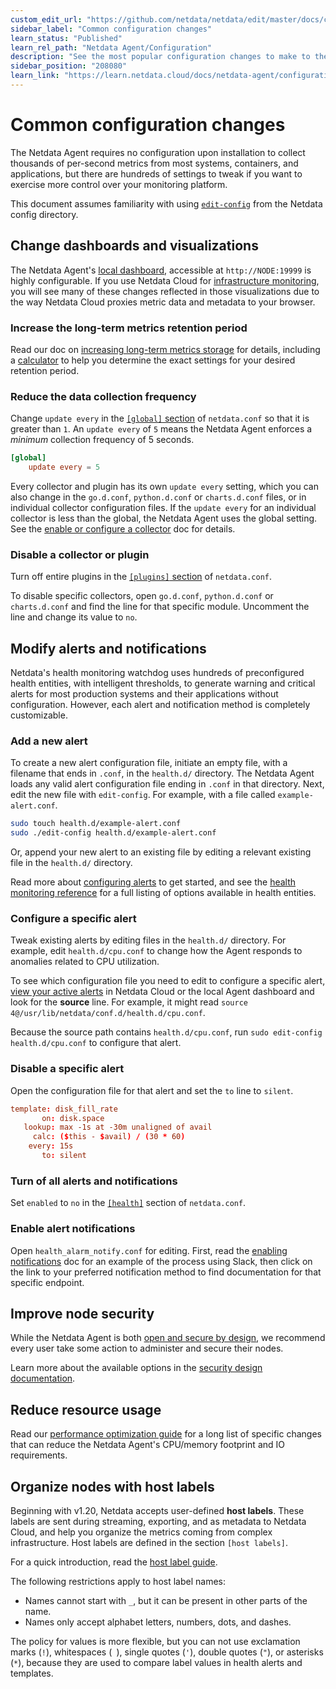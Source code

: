 ```yaml
---
custom_edit_url: "https://github.com/netdata/netdata/edit/master/docs/configure/common-changes.md"
sidebar_label: "Common configuration changes"
learn_status: "Published"
learn_rel_path: "Netdata Agent/Configuration"
description: "See the most popular configuration changes to make to the Netdata Agent, including longer metrics retention, reduce sampling, and more."
sidebar_position: "208080"
learn_link: "https://learn.netdata.cloud/docs/netdata-agent/configuration/common-configuration-changes"
---
```



# Common configuration changes

The Netdata Agent requires no configuration upon installation to collect thousands of per-second metrics from most
systems, containers, and applications, but there are hundreds of settings to tweak if you want to exercise more control
over your monitoring platform.

This document assumes familiarity with
using [`edit-config`](https://github.com/netdata/netdata/blob/master/docs/configure/nodes.md) from the Netdata config
directory.

## Change dashboards and visualizations

The Netdata Agent's [local dashboard](/docs/dashboards-and-charts), accessible
at `http://NODE:19999` is highly configurable. If
you use Netdata Cloud
for [infrastructure monitoring](https://github.com/netdata/netdata/blob/master/docs/quickstart/infrastructure.md), you
will see many of these
changes reflected in those visualizations due to the way Netdata Cloud proxies metric data and metadata to your browser.

### Increase the long-term metrics retention period

Read our doc
on [increasing long-term metrics storage](/docs/netdata-agent/configuration/optimizing-metrics-database/change-how-long-netdata-stores-metrics)
for details, including a
[calculator](/docs/netdata-agent/configuration/optimizing-metrics-database/change-how-long-netdata-stores-metrics#calculate-the-system-resources-ram-disk-space-needed-to-store-metrics)
to help you determine the exact settings for your desired retention period.

### Reduce the data collection frequency

Change `update every` in
the [`[global]` section](/docs/netdata-agent/configuration/daemon-configuration#global-section-options)
of `netdata.conf` so
that it is greater than `1`. An `update every` of `5` means the Netdata Agent enforces a _minimum_ collection frequency
of 5 seconds.

```conf
[global]
    update every = 5
```

Every collector and plugin has its own `update every` setting, which you can also change in the `go.d.conf`,
`python.d.conf` or `charts.d.conf` files, or in individual collector configuration files. If the `update
every` for an individual collector is less than the global, the Netdata Agent uses the global setting. See
the [enable or configure a collector](/docs/collecting-metrics/collectors-configuration#enable-and-disable-a-specific-collection-module)
doc for details.

### Disable a collector or plugin

Turn off entire plugins in
the [`[plugins]` section](/docs/netdata-agent/configuration/daemon-configuration#plugins-section-options)
of
`netdata.conf`.

To disable specific collectors, open `go.d.conf`, `python.d.conf` or `charts.d.conf` and find the line
for that specific module. Uncomment the line and change its value to `no`.

## Modify alerts and notifications

Netdata's health monitoring watchdog uses hundreds of preconfigured health entities, with intelligent thresholds, to
generate warning and critical alerts for most production systems and their applications without configuration. However,
each alert and notification method is completely customizable.

### Add a new alert

To create a new alert configuration file, initiate an empty file, with a filename that ends in `.conf`, in the
`health.d/` directory. The Netdata Agent loads any valid alert configuration file ending in `.conf` in that directory.
Next, edit the new file with `edit-config`. For example, with a file called `example-alert.conf`.

```bash
sudo touch health.d/example-alert.conf
sudo ./edit-config health.d/example-alert.conf
```

Or, append your new alert to an existing file by editing a relevant existing file in the `health.d/` directory.

Read more about [configuring alerts](/docs/alerts-&-notifications/health-configuration-reference) to
get started, and see
the [health monitoring reference](/docs/alerts-&-notifications/health-configuration-reference) for a full listing
of options available in health entities.

### Configure a specific alert

Tweak existing alerts by editing files in the `health.d/` directory. For example, edit `health.d/cpu.conf` to change how
the Agent responds to anomalies related to CPU utilization.

To see which configuration file you need to edit to configure a specific
alert, [view your active alerts](/docs/dashboards-and-charts/view-active-alerts) in
Netdata Cloud or the local Agent dashboard and look for the **source** line. For example, it might
read `source  4@/usr/lib/netdata/conf.d/health.d/cpu.conf`.

Because the source path contains `health.d/cpu.conf`, run `sudo edit-config health.d/cpu.conf` to configure that alert.

### Disable a specific alert

Open the configuration file for that alert and set the `to` line to `silent`.

```conf
template: disk_fill_rate
       on: disk.space
   lookup: max -1s at -30m unaligned of avail
     calc: ($this - $avail) / (30 * 60)
    every: 15s
       to: silent
```

### Turn of all alerts and notifications

Set `enabled` to `no` in
the [`[health]`](/docs/netdata-agent/configuration/daemon-configuration#health-section-options)
section of `netdata.conf`.

### Enable alert notifications

Open `health_alarm_notify.conf` for editing. First, read the [enabling
notifications](/docs/alerts-&-notifications/notifications#netdata-agent) doc
for an example of the process using Slack, then
click on the link to your preferred notification method to find documentation for that specific endpoint.

## Improve node security

While the Netdata Agent is both [open and secure by design](https://www.netdata.cloud/blog/netdata-agent-dashboard/), we
recommend every user take some action to administer and secure their nodes.

Learn more about the available options in the [security design documentation](https://github.com/netdata/netdata/blob/master/docs/netdata-security.md).

## Reduce resource usage

Read
our [performance optimization guide](/docs/netdata-agent/configuration/how-to-optimize-the-netdata-agent-s-performance)
for a long list of specific changes
that can reduce the Netdata Agent's CPU/memory footprint and IO requirements.

## Organize nodes with host labels

Beginning with v1.20, Netdata accepts user-defined **host labels**. These labels are sent during streaming, exporting,
and as metadata to Netdata Cloud, and help you organize the metrics coming from complex infrastructure. Host labels are
defined in the section `[host labels]`.

For a quick introduction, read
the [host label guide](/docs/netdata-agent/configuration/organize-systems-metrics-and-alerts).

The following restrictions apply to host label names:

- Names cannot start with `_`, but it can be present in other parts of the name.
- Names only accept alphabet letters, numbers, dots, and dashes.

The policy for values is more flexible, but you can not use exclamation marks (`!`), whitespaces (` `), single quotes
(`'`), double quotes (`"`), or asterisks (`*`), because they are used to compare label values in health alerts and
templates.

